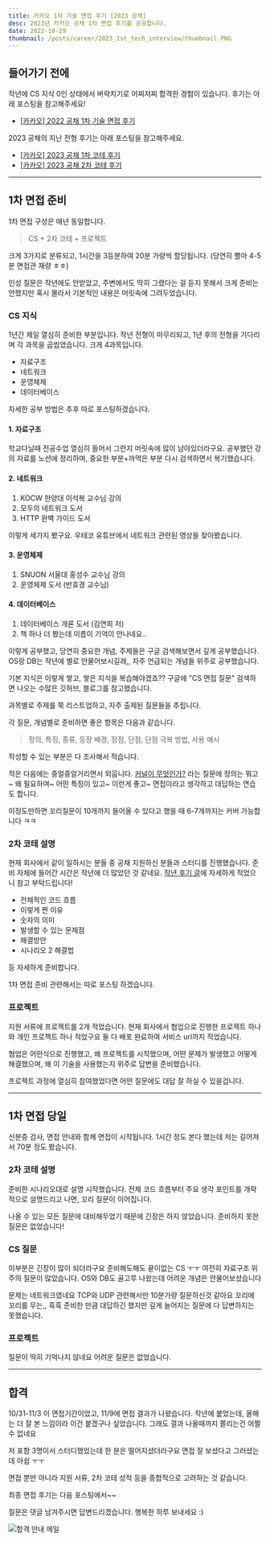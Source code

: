 ```yaml
---
title: 카카오 1차 기술 면접 후기 [2023 공채]
desc: 2023년 카카오 공채 1차 면접 후기를 공유합니다.
date: 2022-10-29
thumbnail: /posts/career/2023_1st_tech_interview/thumbnail.PNG
---
```


## 들어가기 전에

작년에 CS 지식 0인 상태에서 벼락치기로 어찌저찌 합격한 경험이 있습니다.
후기는 아래 포스팅을 참고해주세요!

- [[카카오] 2022 공채 1차 기술 면접 후기](/blog/career/2022_1st_tech_interview)

2023 공채의 지난 전형 후기는 아래 포스팅을 참고해주세요.

- [[카카오] 2023 공채 1차 코테 후기](/blog/career/2023_1st_coding_test)
- [[카카오] 2023 공채 2차 코테 후기](/blog/career/2023_2nd_coding_test)

---

## 1차 면접 준비

1차 면접 구성은 매년 동일합니다. 

> CS + 2차 코테 + 프로젝트

크게 3가지로 분류되고, 1시간을 3등분하여 20분 가량씩 할당됩니다. (당연히 쁠마 4-5분 면접관 재량 ㅎㅎ)

인성 질문은 작년에도 안받았고, 주변에서도 딱히 그랬다는 걸 듣지 못해서
크게 준비는 안했지만 혹시 몰라서 기본적인 내용은 머릿속에 그려두었습니다.

### CS 지식

1년간 제일 열심히 준비한 부분입니다.
작년 전형이 마무리되고, 1년 후의 전형을 기다리며 각 과목을 곱씹었습니다.
크게 4과목입니다.

- 자료구조
- 네트워크
- 운영체제
- 데이터베이스

자세한 공부 방법은 추후 따로 포스팅하겠습니다.

 

#### 1. 자료구조

학교다닐때 전공수업 열심히 들어서 그런지 머릿속에 많이 남아있더라구요.
공부했던 강의 자료를 노션에 정리하며, 중요한 부분+까먹은 부분 다시 검색하면서 복기했습니다.

 

#### 2. 네트워크

1. KOCW 한양대 이석복 교수님 강의
2. 모두의 네트워크 도서
3. HTTP 완벽 가이드 도서

이렇게 세가지 봤구요. 우테코 유튜브에서 네트워크 관련된 영상들 찾아봤습니다.

 

#### 3. 운영체제

1. SNUON 서울대 홍성수 교수님 강의
2. 운영체제 도서 (반효경 교수님)

#### 4. 데이터베이스

1. 데이터베이스 개론 도서 (김연희 저)
2. 책 하나 더 봤는데 이름이 기억이 안나네요..


이렇게 공부했고, 당연히 중요한 개념, 주제들은 구글 검색해보면서 깊게 공부했습니다.
OS랑 DB는 작년에 별로 안물어보시길래,, 자주 언급되는 개념들 위주로 공부했습니다.

기본 지식은 이렇게 쌓고, 쌓은 지식을 복습해야겠죠??
구글에 "CS 면접 질문" 검색하면 나오는 수많은 깃허브, 블로그를 참고했습니다.

과목별로 주제를 쭉 리스트업하고, 자주 출제된 질문들을 추립니다.

각 질문, 개념별로 준비하면 좋은 항목은 다음과 같습니다.

> 정의, 특징, 종류, 등장 배경, 장점, 단점, 단점 극복 방법, 사용 예시

작성할 수 있는 부분은 다 조사해서 적습니다.

적은 다음에는 중얼중얼거리면서 외웁니다. 
<u>커널이 무엇인가?</u> 라는 질문에
정의는 뭐고~ 왜 필요하며~ 어떤 특징이 있고~ 이런게 좋고~ 
면접이라고 생각하고 대답하는 연습도 합니다.

이정도만하면 꼬리질문이 10개까지 들어올 수 있다고 했을 때
6-7개까지는 커버 가능합니다 ㅋㅋ

### 2차 코테 설명
현재 회사에서 같이 일하시는 분들 중 공채 지원하신 분들과 스터디를 진행했습니다.
준비 자체에 들어간 시간은 작년에 더 많았던 것 같네요. 
[작년 후기 글](/blog/career/2022_1st_tech_interview)에 자세하게 적었으니 참고 부탁드립니다!

- 전체적인 코드 흐름
- 이렇게 짠 이유
- 숫자의 의미
- 발생할 수 있는 문제점
- 해결방안
- 시나리오 2 해결법

등 자세하게 준비합니다. 

1차 면접 준비 관련해서는 따로 포스팅 하겠습니다.

### 프로젝트
지원 서류에 프로젝트를 2개 적었습니다.
현재 회사에서 협업으로 진행한 프로젝트 하나와
개인 프로젝트 하나 적었구요
둘 다 배포 완료하여 서비스 url까지 적었습니다.

협업은 어떤식으로 진행했고,
왜 프로젝트를 시작했으며,
어떤 문제가 발생했고 어떻게 해결했으며,
왜 이 기술을 사용했는지 위주로 답변을 준비했습니다.

프로젝트 과정에 열심히 참여했었다면 어떤 질문에도 대답 잘 하실 수 있을겁니다.

---

## 1차 면접 당일
신분증 검사, 면접 안내와 함께 면접이 시작됩니다.
1시간 정도 본다 했는데 저는 길어져서 70분 정도 봤습니다.

### 2차 코테 설명
준비한 시나리오대로 설명 시작했습니다.
전체 코드 흐름부터 주요 생각 포인트를 개략적으로 설명드리고 나면,
꼬리 질문이 이어집니다. 

나올 수 있는 모든 질문에 대비해두었기 때문에 긴장은 하지 않았습니다.
준비하지 못한 질문은 없었습니다!

### CS 질문
이부분은 긴장이 많이 되더라구요
준비해도해도 끝이없는 CS ㅜㅜ
여전히 자료구조 위주의 질문이 많았습니다.
OS와 DB도 골고루 나왔는데 어려운 개념은 안물어보셨습니다

문제는 네트워크였네요
TCP와 UDP 관련해서만 10분가량 질문하신것 같아요
꼬리에 꼬리를 무는,, 흑흑 준비한 만큼 대답하긴 했지만
깊게 늘어지는 질문에 다 답변하지는 못했습니다.

### 프로젝트
질문이 딱히 기억나지 않네요
어려운 질문은 없었습니다. 

---

## 합격
10/31-11/3 이 면접기간이었고, 11/9에 면접 결과가 나왔습니다.
작년에 붙었는데, 올해는 더 잘 본 느낌이라 이건 붙겠구나 싶었습니다.
그래도 결과 나올때까지 쫄리는건 어쩔 수 없네요

저 포함 3명이서 스터디했었는데 한 분은 떨어지셨더라구요 
면접 잘 보셨다고 그러셨는데 아쉽 ㅜㅜ

면접 뿐만 아니라 지원 서류, 2차 코테 성적 등을 종합적으로 고려하는 것 같습니다.

최종 면접 후기는 다음 포스팅에서~~

질문은 댓글 남겨주시면 답변드리겠습니다.
행복한 하루 보내세요 :)

![합격 안내 메일](/posts/career/2023_1st_tech_interview/1.png)